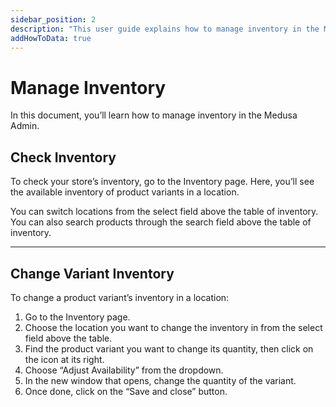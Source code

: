 ---
sidebar_position: 2
description: "This user guide explains how to manage inventory in the Medusa Admin. Learn how to check and change a variant's quantity in a location."
addHowToData: true
---


# Manage Inventory

In this document, you’ll learn how to manage inventory in the Medusa Admin.

## Check Inventory

To check your store’s inventory, go to the Inventory page. Here, you’ll see the available inventory of product variants in a location.

You can switch locations from the select field above the table of inventory. You can also search products through the search field above the table of inventory.

---

## Change Variant Inventory

To change a product variant’s inventory in a location:

1. Go to the Inventory page.
2. Choose the location you want to change the inventory in from the select field above the table.
3. Find the product variant you want to change its quantity, then click on the <UiIcon lightIcon="https://res.cloudinary.com/dza7lstvk/image/upload/v1667999308/Medusa%20Docs/UI%20Icons/1ordBC6_ssysel.png" darkIcon="https://res.cloudinary.com/dza7lstvk/image/upload/v1667999326/Medusa%20Docs/UI%20Icons/dSwWYBH_stzgoi.png" alt="three dots" /> icon at its right.
4. Choose “Adjust Availability” from the dropdown.
5. In the new window that opens, change the quantity of the variant.
6. Once done, click on the “Save and close” button.
